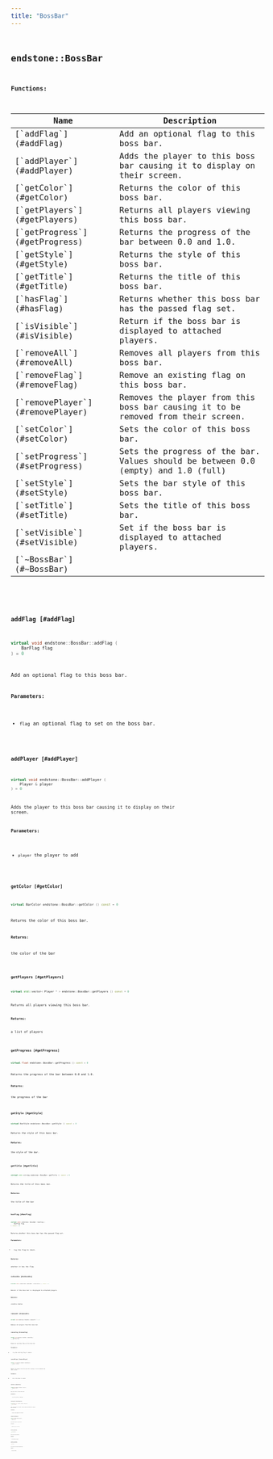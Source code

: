 ```yaml
---
title: "BossBar"
---
```


## <code className="doc-symbol doc-symbol-class"/> endstone::BossBar

















**Functions:**

<table>
<thead>
   <tr>
      <th>Name</th>
      <th>Description</th>
   </tr>
</thead>
<tbody>
<tr key="classendstone_1_1_boss_bar_1a7620a5bbf2fe2e260ffd981ed812b233">
    <td>[`addFlag`](#addFlag)</td>
    <td>Add an optional flag to this boss bar.</td>
</tr>
<tr key="classendstone_1_1_boss_bar_1a12761830372d48958fd50bddef835170">
    <td>[`addPlayer`](#addPlayer)</td>
    <td>Adds the player to this boss bar causing it to display on their screen.</td>
</tr>
<tr key="classendstone_1_1_boss_bar_1adf1bfb4dc7ac123c729edc425c6dbf38">
    <td>[`getColor`](#getColor)</td>
    <td>Returns the color of this boss bar.</td>
</tr>
<tr key="classendstone_1_1_boss_bar_1a56def5f8e4f80164ae5d17288adc3c98">
    <td>[`getPlayers`](#getPlayers)</td>
    <td>Returns all players viewing this boss bar.</td>
</tr>
<tr key="classendstone_1_1_boss_bar_1a26fd77e91731b0d93a1053251c551cd0">
    <td>[`getProgress`](#getProgress)</td>
    <td>Returns the progress of the bar between 0.0 and 1.0.</td>
</tr>
<tr key="classendstone_1_1_boss_bar_1a12f194cb1f44f0875591c2d31a26a079">
    <td>[`getStyle`](#getStyle)</td>
    <td>Returns the style of this boss bar.</td>
</tr>
<tr key="classendstone_1_1_boss_bar_1adf79b39c307ce9a60ce97150a10da473">
    <td>[`getTitle`](#getTitle)</td>
    <td>Returns the title of this boss bar.</td>
</tr>
<tr key="classendstone_1_1_boss_bar_1a059c621a5d4bb4bd32aa1567195f6332">
    <td>[`hasFlag`](#hasFlag)</td>
    <td>Returns whether this boss bar has the passed flag set.</td>
</tr>
<tr key="classendstone_1_1_boss_bar_1a00f426146a25566319f641881318aa43">
    <td>[`isVisible`](#isVisible)</td>
    <td>Return if the boss bar is displayed to attached players.</td>
</tr>
<tr key="classendstone_1_1_boss_bar_1adb723506a074cee293e813a4409b12c2">
    <td>[`removeAll`](#removeAll)</td>
    <td>Removes all players from this boss bar.</td>
</tr>
<tr key="classendstone_1_1_boss_bar_1a1300817a31f861f6ec11094ab4d39a40">
    <td>[`removeFlag`](#removeFlag)</td>
    <td>Remove an existing flag on this boss bar.</td>
</tr>
<tr key="classendstone_1_1_boss_bar_1a5e1dfb34a264bfcbfea1af2c2a2ba578">
    <td>[`removePlayer`](#removePlayer)</td>
    <td>Removes the player from this boss bar causing it to be removed from their screen.</td>
</tr>
<tr key="classendstone_1_1_boss_bar_1a6f2954ac107a94b825740c52946f5fe1">
    <td>[`setColor`](#setColor)</td>
    <td>Sets the color of this boss bar.</td>
</tr>
<tr key="classendstone_1_1_boss_bar_1af9af318e8026186174ae0b729ab964f7">
    <td>[`setProgress`](#setProgress)</td>
    <td>Sets the progress of the bar. Values should be between 0.0 (empty) and 1.0 (full)</td>
</tr>
<tr key="classendstone_1_1_boss_bar_1ae9af39fed4792bba3635aca0b33cc364">
    <td>[`setStyle`](#setStyle)</td>
    <td>Sets the bar style of this boss bar.</td>
</tr>
<tr key="classendstone_1_1_boss_bar_1a8001b15b6c865dff7505af594854f9d6">
    <td>[`setTitle`](#setTitle)</td>
    <td>Sets the title of this boss bar.</td>
</tr>
<tr key="classendstone_1_1_boss_bar_1ac037275aadff9ea427432063ffeca138">
    <td>[`setVisible`](#setVisible)</td>
    <td>Set if the boss bar is displayed to attached players.</td>
</tr>
<tr key="classendstone_1_1_boss_bar_1aed35b808e9aa8cfc810acd70f399992b">
    <td>[`~BossBar`](#~BossBar)</td>
    <td></td>
</tr>
</tbody>
</table>

### <code className="doc-symbol doc-symbol-function"/> addFlag [#addFlag]

```cpp
virtual void endstone::BossBar::addFlag (
    BarFlag flag
) = 0
```

Add an optional flag to this boss bar.



**Parameters:**


* `flag` an optional flag to set on the boss bar. 




        
### <code className="doc-symbol doc-symbol-function"/> addPlayer [#addPlayer]

```cpp
virtual void endstone::BossBar::addPlayer (
    Player & player
) = 0
```

Adds the player to this boss bar causing it to display on their screen.



**Parameters:**


* `player` the player to add 




        
### <code className="doc-symbol doc-symbol-function"/> getColor [#getColor]

```cpp
virtual BarColor endstone::BossBar::getColor () const = 0
```

Returns the color of this boss bar.



**Returns:**

the color of the bar 





        
### <code className="doc-symbol doc-symbol-function"/> getPlayers [#getPlayers]

```cpp
virtual std::vector< Player * > endstone::BossBar::getPlayers () const = 0
```

Returns all players viewing this boss bar.



**Returns:**

a list of players 





        
### <code className="doc-symbol doc-symbol-function"/> getProgress [#getProgress]

```cpp
virtual float endstone::BossBar::getProgress () const = 0
```

Returns the progress of the bar between 0.0 and 1.0.



**Returns:**

the progress of the bar 





        
### <code className="doc-symbol doc-symbol-function"/> getStyle [#getStyle]

```cpp
virtual BarStyle endstone::BossBar::getStyle () const = 0
```

Returns the style of this boss bar.



**Returns:**

the style of the bar. 





        
### <code className="doc-symbol doc-symbol-function"/> getTitle [#getTitle]

```cpp
virtual std::string endstone::BossBar::getTitle () const = 0
```

Returns the title of this boss bar.



**Returns:**

the title of the bar 





        
### <code className="doc-symbol doc-symbol-function"/> hasFlag [#hasFlag]

```cpp
virtual bool endstone::BossBar::hasFlag (
    BarFlag flag
) const = 0
```

Returns whether this boss bar has the passed flag set.



**Parameters:**


* `flag` the flag to check. 



**Returns:**

whether it has the flag. 





        
### <code className="doc-symbol doc-symbol-function"/> isVisible [#isVisible]

```cpp
virtual bool endstone::BossBar::isVisible () const = 0
```

Return if the boss bar is displayed to attached players.



**Returns:**

visible status 





        
### <code className="doc-symbol doc-symbol-function"/> removeAll [#removeAll]

```cpp
virtual void endstone::BossBar::removeAll () = 0
```

Removes all players from this boss bar.

### <code className="doc-symbol doc-symbol-function"/> removeFlag [#removeFlag]

```cpp
virtual void endstone::BossBar::removeFlag (
    BarFlag flag
) = 0
```

Remove an existing flag on this boss bar.



**Parameters:**


* `flag` the existing flag to remove. 




        
### <code className="doc-symbol doc-symbol-function"/> removePlayer [#removePlayer]

```cpp
virtual void endstone::BossBar::removePlayer (
    Player & player
) = 0
```

Removes the player from this boss bar causing it to be removed from their screen.



**Parameters:**


* `player` the player to remove 




        
### <code className="doc-symbol doc-symbol-function"/> setColor [#setColor]

```cpp
virtual void endstone::BossBar::setColor (
    BarColor color
) = 0
```

Sets the color of this boss bar.



**Parameters:**


* `color` the color of the bar 




        
### <code className="doc-symbol doc-symbol-function"/> setProgress [#setProgress]

```cpp
virtual Result< void > endstone::BossBar::setProgress (
    float progress
) = 0
```

Sets the progress of the bar. Values should be between 0.0 (empty) and 1.0 (full)



**Parameters:**


* `progress` the progress of the bar 




        
### <code className="doc-symbol doc-symbol-function"/> setStyle [#setStyle]

```cpp
virtual void endstone::BossBar::setStyle (
    BarStyle style
) = 0
```

Sets the bar style of this boss bar.



**Parameters:**


* `style` the style of the bar. 




        
### <code className="doc-symbol doc-symbol-function"/> setTitle [#setTitle]

```cpp
virtual void endstone::BossBar::setTitle (
    std::string title
) = 0
```

Sets the title of this boss bar.



**Parameters:**


* `title` the title of the bar 




        
### <code className="doc-symbol doc-symbol-function"/> setVisible [#setVisible]

```cpp
virtual void endstone::BossBar::setVisible (
    bool visible
) = 0
```

Set if the boss bar is displayed to attached players.



**Parameters:**


* `visible` visible status 




        